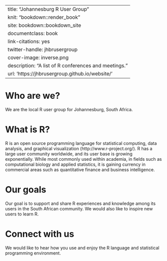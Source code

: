 --- 
title: "Johannesburg R User Group"
knit: "bookdown::render_book"
site: bookdown::bookdown_site
documentclass: book
link-citations: yes
twitter-handle: jhbrusergroup
cover-image: inverse.png
description: "A list of R conferences and meetings."
url: 'https\://jhbrusergroup.github.io/website/'
----

# Who are we?
We are the local R user group for Johannesburg, South Africa.

# What is R?
R is an open source programming language for statistical computing, data analysis, and graphical visualization (http://www.r-project.org/). R has a large user community worldwide, and its user base is growing exponentially. While most commonly used within academia, in fields such as computational biology and applied statistics, it is gaining currency in commercial areas such as quantitative finance and business intelligence.

# Our goals
Our goal is to support and share R experiences and knowledge among its users in the South African community. We would also like to inspire new users to learn R.

# Connect with us
We would like to hear how you use and enjoy the R language and statistical programming environment.
